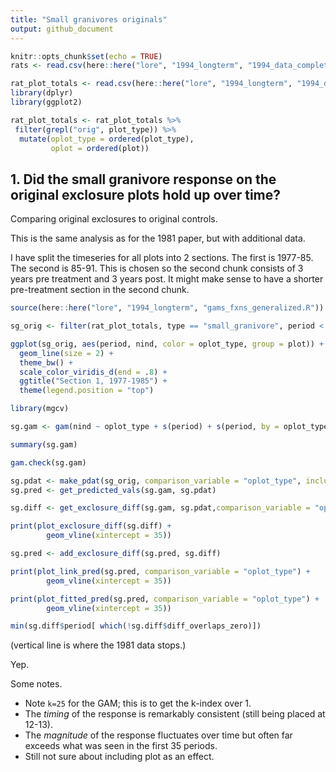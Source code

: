 ```yaml
---
title: "Small granivores originals"
output: github_document
---
```


```r
knitr::opts_chunk$set(echo = TRUE)
rats <- read.csv(here::here("lore", "1994_longterm", "1994_data_complete.csv"), stringsAsFactors = F)

rat_plot_totals <- read.csv(here::here("lore", "1994_longterm", "1994_data_plot_totals.csv"), stringsAsFactors = F)
library(dplyr)
library(ggplot2)

```

```r

rat_plot_totals <- rat_plot_totals %>%
 filter(grepl("orig", plot_type)) %>%
  mutate(oplot_type = ordered(plot_type),
         oplot = ordered(plot))
```

## 1. Did the small granivore response on the **original** exclosure plots hold up over time?

Comparing original exclosures to original controls.

This is the same analysis as for the 1981 paper, but with additional data.

I have split the timeseries for all plots into 2 sections. The first is 1977-85. The second is 85-91. This is chosen so the second chunk consists of 3 years pre treatment and 3 years post. It might make sense to have a shorter pre-treatment section in the second chunk.

```r
source(here::here("lore", "1994_longterm", "gams_fxns_generalized.R"))

sg_orig <- filter(rat_plot_totals, type == "small_granivore", period < 35)

ggplot(sg_orig, aes(period, nind, color = oplot_type, group = plot)) +
  geom_line(size = 2) +
  theme_bw() +
  scale_color_viridis_d(end = .8) + 
  ggtitle("Section 1, 1977-1985") +
  theme(legend.position = "top")

library(mgcv)

sg.gam <- gam(nind ~ oplot_type + s(period) + s(period, by = oplot_type) + oplot + s(period, by = oplot), data = sg_orig, family = poisson, method = "REML")

summary(sg.gam)

gam.check(sg.gam)

sg.pdat <- make_pdat(sg_orig, comparison_variable = "oplot_type", include_plot = T)
sg.pred <- get_predicted_vals(sg.gam, sg.pdat)

sg.diff <- get_exclosure_diff(sg.gam, sg.pdat,comparison_variable = "oplot_type")

print(plot_exclosure_diff(sg.diff) +
        geom_vline(xintercept = 35))

sg.pred <- add_exclosure_diff(sg.pred, sg.diff)

print(plot_link_pred(sg.pred, comparison_variable = "oplot_type") +
        geom_vline(xintercept = 35))

print(plot_fitted_pred(sg.pred, comparison_variable = "oplot_type") +
        geom_vline(xintercept = 35))

min(sg.diff$period[ which(!sg.diff$diff_overlaps_zero)])
```

(vertical line is where the 1981 data stops.)

Yep.

Some notes.

- Note `k=25` for the GAM; this is to get the k-index over 1. 
- The *timing* of the response is remarkably consistent (still being placed at 12-13).
- The *magnitude* of the response fluctuates over time but often far exceeds what was seen in the first 35 periods. 
- Still not sure about including plot as an effect.


